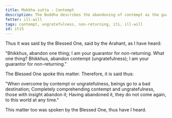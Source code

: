 ```yaml
---
title: Makkha sutta - Contempt
description: The Buddha describes the abandoning of contempt as the guarantee for non-returning.
fetter: ill-will
tags: contempt, ungratefulness, non-returning, iti, ill-will
id: iti5
---
```


Thus it was said by the Blessed One, said by the Arahant, as I have heard:

"Bhikkhus, abandon one thing; I am your guarantor for non-returning. What one thing? Bhikkhus, abandon contempt (ungratefulness); I am your guarantor for non-returning."

The Blessed One spoke this matter. Therefore, it is said thus:

"When overcome by contempt or ungratefulness,
beings go to a bad destination;
Completely comprehending contempt and ungratefulness,
those with insight abandon it;
Having abandoned it, they do not come again,
to this world at any time."

This matter too was spoken by the Blessed One, thus have I heard.